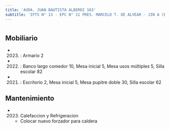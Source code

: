 ```yaml
---
title: 'AVDA. JUAN BAUTISTA ALBERDI 163'
subtitle: 'IFTS N° 13 - EPC N° 11 PRES. MARCELO T. DE ALVEAR - JIN A (EPCJC 11/08°) [S]'
---
```


#


## Mobiliario

*  (2023) : Armario 2 

*  (2022) : Banco largo comedor 10, Mesa inicial 5, Mesa usos múltiples 5, Silla escolar 82 

*  (2021) : Escritorio 2, Mesa inicial 5, Mesa pupitre doble 30, Silla escolar 62 





## Mantenimiento

*  (2023) Calefaccion y Refrigeracion 
    + Colocar nuevo forzador para caldera



